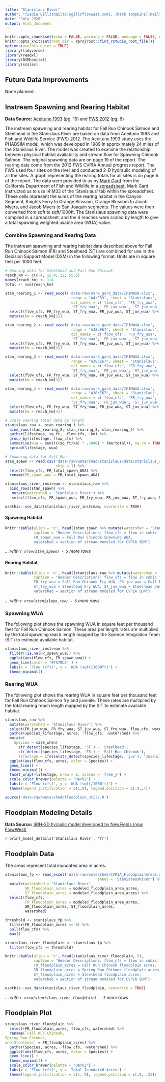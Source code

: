 ```yaml
---
title: "Stanislaus River"
author: "[Sadie Gill](mailto:sgill@flowwest.com), [Mark Tompkins](mailto:mtompkins@flowwest.com)"
date: "July 2020"
output: html_document
---
```

```r
knitr::opts_chunk$set(echo = FALSE, warning = FALSE, message = FALSE, out.width = '100%')
knitr::opts_knit$set(root.dir = rprojroot::find_rstudio_root_file())
options(usethis.quiet = TRUE)
library(tidyverse)
library(readxl)
library(DSMhabitat)
library(scales)
```

## Future Data Improvements
None planned. 

## Instream Spawning and Rearing Habitat
**Data Source:** [Aceituno 1993](https://cvpiahabitat-r-package.s3-us-west-2.amazonaws.com/cvpia-sit-model-inputs/Aceituno1993_StanislausRiverIFIMStudy.pdf){target="_blank"} (pg. 19) and [FWS 2012](https://cvpiahabitat-r-package.s3-us-west-2.amazonaws.com/cvpia-sit-model-inputs/CVPIA_Annual_Progress_Report_Fiscal_Year_2012.pdf){target="_blank"} (pg. 6)

The instream spawning and rearing habitat for Fall Run Chinook Salmon and Steelhead in the Stanislaus River are based on data from Aceituno 1993 and Fish and Wildlife Service (FWS) 2012. The Aceituno 1993 study uses the PHABSIM model, which was developed in 1989 in approximately 24 miles of the Stanislaus River. The model was created to examine the relationship between physical habitat availability and stream flow for Spawning Chinook Salmon. The original spawning data are on page 19 of the report. The rearing data come from the 2012 FWS CVPIA Annual progress report. The FWS used four sites on the river and conducted 2-D hydraulic modeling of all the sites. A graph representing the rearing totals for all sites is on page 6 of the report. The data were provided to us by [Mark Gard](mailto:Mark.Gard@Wildlife.ca.gov) from the California Department of Fish and Wildlife in a [spreadsheet](https://cvpiahabitat-r-package.s3-us-west-2.amazonaws.com/IFIMWUA.xlsx). Mark Gard instructed us to use I4:M33 of the 'Stanislaus' tab within the spreadsheet. These cells represent the sums of the rearing habitat in the Canyon Segment, Knights Ferry to Orange Blossom, Orange Blossom to Jacob Myers, and Jacob Myers to San Joaquin segments. The values were then converted from sqft to sqft/1000ft. The Stanislaus spawning data were compiled in a spreadsheet, and the 4 reaches were scaled by length to give a total spawning weighted usable area (WUA) value. 

### Combine Spawning and Rearing Data 
The instream spawning and rearing habitat data described above for Fall Run Chinook Salmon (FR) and Steelhead (ST) are combined for use in the Decision Support Model (DSM) in the following format. Units are in square feet per 1000 feet.    
```r
# Rearing data for Steelhead and Fall Run Chinook 
reach_km <- c(6.4, 12.4, 22, 55.6)
names(reach_km) <- 1:4
total <- sum(reach_km)

stan_rearing_1 <- read_excel('data-raw/mark_gard_data/IFIMWUA.xlsx', 
                              range = "A4:E33", sheet = 'Stanislaus', 
                              col_names = c('flow_cfs', 'FR_fry_wua',
                              'ST_fry_wua', 'FR_juv_wua', 'ST_juv_wua')) %>%
  select(flow_cfs, FR_fry_wua, ST_fry_wua, FR_juv_wua, ST_juv_wua) %>%
  mutate(km = reach_km[1])

stan_rearing_2 <- read_excel('data-raw/mark_gard_data/IFIMWUA.xlsx', 
                              range = "A38:E67", sheet = 'Stanislaus', 
                              col_names = c('flow_cfs', 'FR_fry_wua',
                              'ST_fry_wua', 'FR_juv_wua', 'ST_juv_wua')) %>%
  select(flow_cfs, FR_fry_wua, ST_fry_wua, FR_juv_wua, ST_juv_wua) %>%
  mutate(km = reach_km[2])

stan_rearing_3 <- read_excel('data-raw/mark_gard_data/IFIMWUA.xlsx', 
                              range = "A38:E67", sheet = 'Stanislaus', 
                              col_names = c('flow_cfs', 'FR_fry_wua',
                              'ST_fry_wua', 'FR_juv_wua', 'ST_juv_wua')) %>%
  select(flow_cfs, FR_fry_wua, ST_fry_wua, FR_juv_wua, ST_juv_wua) %>%
  mutate(km = reach_km[3])

stan_rearing_4 <- read_excel('data-raw/mark_gard_data/IFIMWUA.xlsx', 
                              range = "A38:E67", sheet = 'Stanislaus', 
                              col_names = c('flow_cfs', 'FR_fry_wua',
                              'ST_fry_wua', 'FR_juv_wua', 'ST_juv_wua')) %>%
  select(flow_cfs, FR_fry_wua, ST_fry_wua, FR_juv_wua, ST_juv_wua) %>%
  mutate(km = reach_km[4])

# Scale rearing total data by length 
stanislaus_raw <- stan_rearing_1 %>% 
  bind_rows(stan_rearing_2, stan_rearing_3, stan_rearing_4) %>% 
  gather(lifestage, sq_ft, -flow_cfs, -km) %>%
  group_by(lifestage, flow_cfs) %>%
  summarise(wua = sum((((sq_ft/km) * .3048) * (km/total)), na.rm = TRUE)) %>%
  spread(lifestage, wua) 

# Spawning data for Fall Run 
stan_spawn <- read.csv('data-raw/watershed/stanislaus/data/stanislaus_spawning_data.csv', 
                       skip = 1) %>% 
  select(flow_cfs, FR_total_spawn_WUA) %>%
  rename(FR_spawn_wua = FR_total_spawn_WUA)

stanislaus_river_instream <- stanislaus_raw %>% 
  bind_rows(stan_spawn) %>%
   mutate(watershed = 'Stanislaus River') %>% 
   select(flow_cfs, FR_spawn_wua, FR_fry_wua, FR_juv_wua, ST_fry_wua, ST_juv_wua, watershed)

usethis::use_data(stanislaus_river_instream, overwrite = TRUE)
```

#### Spawning Habitat
```r
knitr::kable(align = 'c', head((stan_spawn %>% mutate(watershed = 'Stanislaus River')) , 5),
             caption = "Header Descriptions: flow_cfs = flow in cubic feet per second,
             FR_spawn_wua = Fall Run Chinook Spawning WUA,
             watershed = section of stream modeled for CVPIA SDM")

```
*... with `r nrow(stan_spawn) - 5` more rows*

#### Rearing Habitat
```r
knitr::kable(align = 'c', head((stanislaus_raw %>% mutate(watershed = 'Stanislaus River')) , 5),
             caption = "Header Descriptions: flow_cfs = flow in cubic feet per second, 
             FR_fry_wua = Fall Run Chinook Fry WUA, FR_juv_wua = Fall Run Chinook Juvenile WUA,
             ST_fry_wua = Steelhead Fry WUA, ST_juv_wua = Steelhead Juvenile WUA, 
             watershed = section of stream modeled for CVPIA SDM")
```

*... with `r nrow(stanislaus_raw) - 5` more rows*

### Spawning WUA 
The following plot shows the spawning WUA in square feet per thousand feet for Fall Run Chinook Salmon. These area per length rates are multiplied by the total spawning reach length mapped by the Science Integration Team (SIT) to estimate available habitat. 
```r
stanislaus_river_instream %>%
  filter(!is.na(FR_spawn_wua)) %>%
  ggplot(aes(flow_cfs, FR_spawn_wua)) +
  geom_line(color = '#7570b3' ) +
  labs(x = 'Flow (cfs)', y = 'WUA (sqft/1000ft)') +
  theme_minimal() 
```

### Rearing WUA
The following plot shows the rearing WUA in square feet per thousand feet for Fall Run Chinook Salmon fry and juvenile. These rates are multiplied by the total rearing reach length mapped by the SIT to estimate available habitat.  
``` r
stanislaus_raw %>%
  mutate(watershed = 'Stanislaus River') %>% 
  select(FR_juv_wua, FR_fry_wua, ST_juv_wua, ST_fry_wua, flow_cfs, watershed) %>% 
  gather(species_lifestage, acres, -flow_cfs, -watershed) %>% 
  mutate(
    Species = case_when(
      str_detect(species_lifestage, 'ST') ~ 'Steelhead', 
      str_detect(species_lifestage, 'FR') ~ 'Fall Run Chinook'),
      lifestage = ifelse(str_detect(species_lifestage, 'juv'), 'Juvenile', 'Fry')) %>% 
  ggplot(aes(flow_cfs, acres, color = Species)) +
  geom_line() +
  theme_minimal() +
  facet_wrap(~lifestage, nrow = 2, scales = 'free_y') +
  scale_color_brewer(palette = 'Dark2') +
  labs(x = 'Flow (cfs)', y = 'WUA (sqft/1000ft)') + 
  theme(legend.justification = c(1,0), legend.position = c(.9,.4))
```

```r
source('data-raw/watershed/floodplain_utils.R')
```

## Floodplain Modeling Details

**Data Source:** [SRH-2D hyraulic model developed by NewFields (now FlowWest)](https://s3-us-west-2.amazonaws.com/cvpiahabitat-r-package/cvpia-sit-model-inputs/NewFields+Stanislaus+Model+Documentation.pdf){target="_blank"}

`r print_model_details('Stanislaus River', 'fr')`

## Floodplain Data
The areas represent total inundated area in acres.    
```r
stanislaus_fp <- read_excel('data-raw/watershed/CVPIA_FloodplainAreas.xlsx',
                                          sheet = 'StanislausRiver') %>%
  mutate(watershed = 'Stanislaus River',
         SR_floodplain_acres = modeled_floodplain_area_acres,
         ST_floodplain_acres = modeled_floodplain_area_acres) %>%
  select(flow_cfs,
         FR_floodplain_acres = modeled_floodplain_area_acres,
         SR_floodplain_acres, ST_floodplain_acres,
         watershed)

threshold <- stanislaus_fp %>% 
  filter(FR_floodplain_acres == 0) %>% 
  pull(flow_cfs) %>% 
  max()

stanislaus_river_floodplain <- stanislaus_fp %>% 
  filter(flow_cfs >= threshold)

knitr::kable(align = 'c', head(stanislaus_river_floodplain, 5), 
             caption = "Header Descriptions: flow_cfs = flow in cubic feet per second,
             FR_floodplain_acres = Fall Run Chinook floodplain acres, 
             SR_floodplain_acres = Spring Run Chinook floodplain acres, 
             ST_floodplain_acres = Steelhead floodplain acres,
             watershed = section of stream modeled for CVPIA SDM")

usethis::use_data(stanislaus_river_floodplain, overwrite = TRUE)
```

*... with `r nrow(stanislaus_river_floodplain) - 5` more rows*

## Floodplain Plot
```r
stanislaus_river_floodplain %>% 
  select(FR_floodplain_acres, flow_cfs, watershed) %>%
  rename(`Fall Run Chinook, 
Spring Run Chinook, 
and Steelhead` = FR_floodplain_acres) %>% 
  gather(Species, acres, -flow_cfs, -watershed) %>% 
  ggplot(aes(flow_cfs, acres, color = Species)) +
  geom_line() +
  theme_minimal() +
  scale_color_brewer(palette = 'Dark2') +
  labs(x = 'Flow (cfs)', y = 'Total Inundated Acres') + 
  theme(legend.justification = c(1, 0), legend.position = c(.9, .25))
```
